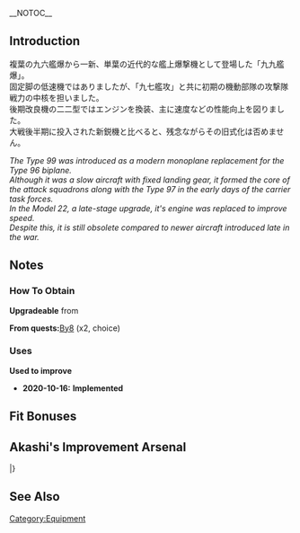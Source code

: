 __NOTOC__
{{EquipmentInfo}}

==Introduction==
複葉の九六艦爆から一新、単葉の近代的な艦上爆撃機として登場した「九九艦爆」。<br>
固定脚の低速機ではありましたが、「九七艦攻」と共に初期の機動部隊の攻撃隊戦力の中核を担いました。<br>
後期改良機の二二型ではエンジンを換装、主に速度などの性能向上を図りました。<br>
大戦後半期に投入された新鋭機と比べると、残念ながらその旧式化は否めません。

''The Type 99 was introduced as a modern monoplane replacement for the Type 96 biplane.''<br>
''Although it was a slow aircraft with fixed landing gear, it formed the core of the attack squadrons along with the Type 97 in the early days of the carrier task forces.''<br>
''In the Model 22, a late-stage upgrade, it's engine was replaced to improve speed.''<br>
''Despite this, it is still obsolete compared to newer aircraft introduced late in the war.''

==Notes==
<div class="mw-collapsible"><h3>How To Obtain</h3>
<div class="mw-collapsible-content">
'''Upgradeable''' from {{Equipment/Link|Type 99 Dive Bomber}}

'''From quests: '''[[Quests#By8|By8]] (x2, choice)

</div></div>

<div class="mw-collapsible"><h3>Uses</h3>
<div class="mw-collapsible-content">
'''Used to improve''' {{Equipment/Link|Type 99 Dive Bomber (Egusa Squadron)}}

</div></div>


<div class="mw-collapsible><h3>Updates History</h3>
<div class="mw-collapsible-content>
* '''2020-10-16:''' '''Implemented'''
</div></div>

==Fit Bonuses==
{{:Type 99 Dive Bomber Model 22/Bonuses}}

==Akashi's Improvement Arsenal==
{{AkashiWorkshop}}
{{AkashiWorkshopLine
|Name=Type 99 Dive Bomber Model 22
|ItemType=RedPlane
|Fuel=200
|Ammo=190
|Steel=0
|Baux=300
|Mats0-5=4/5
|Mats6-9=5/6
|Mats10=5/9
|Screws0-5=2/3
|Screws6-9=3/5
|Screws10=4/6
|EquipConsume0-5=1x{{RedPlane|Type 99 Dive Bomber}}
|EquipConsume6-9=2x{{RedPlane|Type 99 Dive Bomber}}
|EquipConsume10=1x{{RedPlane|Type 99 Dive Bomber (Skilled)}}<br/>1x{{SCM}}
|Sun=Sh<br/>Zu
|Mon=Sh<br/>&nbsp;
<!--- |Tue=X --->
<!--- |Wed=X --->
|Thu=&nbsp;<br/>Zu
|Fri=Sh<br/>Zu
|Sat=Sh<br/>Zu
|2ndShip=[[Shoukaku]]<br/>[[Zuihou]]
|Notes = Uses [[Type 99 Dive Bomber]] for improvement up to ★+10 <br> Uses 1x [[Type 99 Dive Bomber (Skilled)]] for upgrade to [[Type 99 Dive Bomber Model 22 (Skilled)]].
}}
|}

==See Also==
{{Equipmentlist}}
[[Category:Equipment]]
